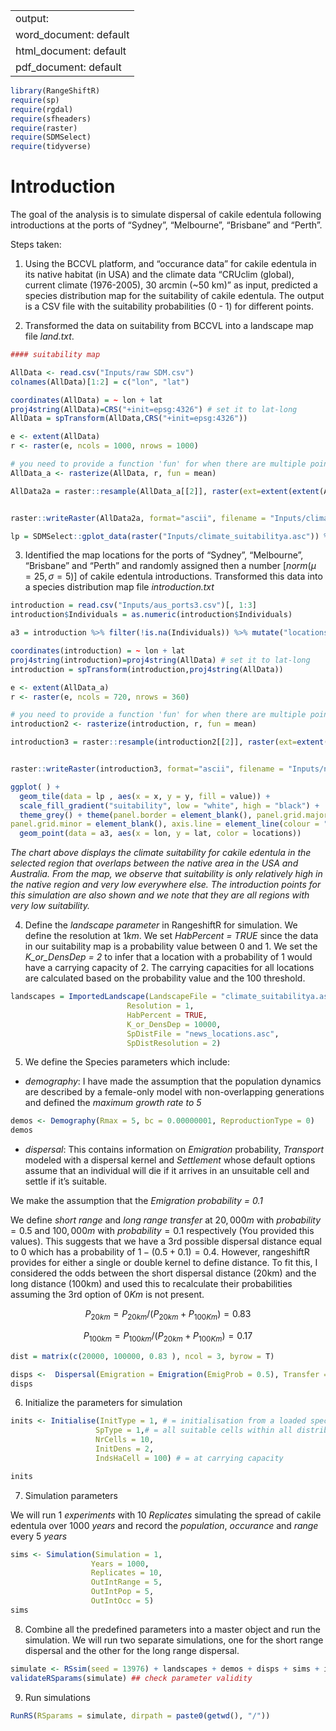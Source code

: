 
---
output:
  word_document: default
  html_document: default
  pdf_document: default
---
```r
library(RangeShiftR)
require(sp)
require(rgdal)
require(sfheaders)
require(raster)
require(SDMSelect)
require(tidyverse)
```


# Introduction

The goal of the analysis is to simulate dispersal of cakile edentula following introductions at the ports of "Sydney", "Melbourne", "Brisbane" and "Perth".

Steps taken:

1. Using the BCCVL platform, and "occurance data" for cakile edentula in its native habitat (in USA) and the climate data "CRUclim (global), current climate (1976-2005), 30 arcmin (~50 km)" as input, predicted a species distribution map for the suitability of cakile edentula.  The output is a CSV file with the suitability probabilities (0 - 1) for different points.

2. Transformed the data on suitability from BCCVL into a landscape map file *land.txt*.

```r
#### suitability map

AllData <- read.csv("Inputs/raw SDM.csv")
colnames(AllData)[1:2] = c("lon", "lat")

coordinates(AllData) = ~ lon + lat
proj4string(AllData)=CRS("+init=epsg:4326") # set it to lat-long
AllData = spTransform(AllData,CRS("+init=epsg:4326"))

e <- extent(AllData)
r <- raster(e, ncols = 1000, nrows = 1000)

# you need to provide a function 'fun' for when there are multiple points per cell
AllData_a <- rasterize(AllData, r, fun = mean)

AllData2a = raster::resample(AllData_a[[2]], raster(ext=extent(extent(AllData_a)), resolution=1,crs=projection(AllData_a)))


raster::writeRaster(AllData2a, format="ascii", filename = "Inputs/climate_suitabilitya", NAflag = -9, overwrite = T, bylayer = T, datatype = "FLT4S")

lp = SDMSelect::gplot_data(raster("Inputs/climate_suitabilitya.asc")) %>% filter(!is.na(value))
```


3. Identified the map locations for the ports of "Sydney", "Melbourne", "Brisbane" and "Perth" and randomly assigned then a number [$norm (\mu = 25, \sigma = 5)$] of cakile edentula introductions. Transformed this data into a species distribution map file *introduction.txt*

```r
introduction = read.csv("Inputs/aus_ports3.csv")[, 1:3]
introduction$Individuals = as.numeric(introduction$Individuals)

a3 = introduction %>% filter(!is.na(Individuals)) %>% mutate("locations" =  c("Syd", "Mel", "Mel", "Bris", "Perth")) %>% na.omit()

coordinates(introduction) = ~ lon + lat
proj4string(introduction)=proj4string(AllData) # set it to lat-long
introduction = spTransform(introduction,proj4string(AllData))

e <- extent(AllData_a)
r <- raster(e, ncols = 720, nrows = 360)

# you need to provide a function 'fun' for when there are multiple points per cell
introduction2 <- rasterize(introduction, r, fun = mean)

introduction3 = raster::resample(introduction2[[2]], raster(ext=extent(extent(introduction2)), resolution=2,crs=projection(introduction)))


raster::writeRaster(introduction3, format="ascii", filename = "Inputs/news_locations.asc", NAflag = -9, overwrite = T, datatype = "INT2U")

ggplot( ) + 
  geom_tile(data = lp , aes(x = x, y = y, fill = value)) + 
  scale_fill_gradient("suitability", low = "white", high = "black") +
  theme_grey() + theme(panel.border = element_blank(), panel.grid.major = element_blank(),
panel.grid.minor = element_blank(), axis.line = element_line(colour = "black")) + 
  geom_point(data = a3, aes(x = lon, y = lat, color = locations))
```

*The chart above displays the climate suitability for cakile edentula in the selected region that overlaps between the native area in the USA and Australia. From the map, we observe that suitability is only relatively high in the native region and very low everywhere else. The introduction points for this simulation are also shown and we note that they are all regions with very low suitability.*


4. Define the *landscape parameter* in RangeshiftR for simulation. We define the resolution at $1km$. We set *HabPercent = TRUE* since the data in our suitability map is a probability value between 0 and 1. We set the *K_or_DensDep = 2* to infer that a location with a probability of 1 would have a carrying capacity of 2. The carrying capacities for all locations are calculated based on the probability value and the 100 threshold. 

```r
landscapes = ImportedLandscape(LandscapeFile = "climate_suitabilitya.asc", 
                          Resolution = 1, 
                          HabPercent = TRUE, 
                          K_or_DensDep = 10000, 
                          SpDistFile = "news_locations.asc", 
                          SpDistResolution = 2)

```

5. We define the Species parameters which include:

- *demography*: I have made the assumption that the population dynamics are described by a female-only model with non-overlapping generations and defined the *maximum growth rate to 5*

```r
demos <- Demography(Rmax = 5, bc = 0.00000001, ReproductionType = 0)
demos
```

- *dispersal*: This contains information on *Emigration* probability, *Transport* modeled with a dispersal kernel and *Settlement* whose default options assume that an individual will die if it arrives in an unsuitable cell and settle if it’s suitable. 

We make the assumption that the *Emigration probability = 0.1*

We define *short range* and *long range transfer* at $20,000m$ with $probability = 0.5$ and $100,000m$ with $probability = 0.1$ respectively (You provided this values). This suggests that we have a 3rd possible dispersal distance equal to $0$ which has a probability of $1 - (0.5 + 0.1) = 0.4$. However, rangeshiftR  provides for either a single or double kernel to define distance. To fit this, I considered the odds between the short dispersal distance (20km) and the long distance (100km) and used this to recalculate their probabilities assuming the 3rd option of $0Km$ is not present.

$$P_{20km} = P_{20km}/{(P_{20km} + P_{100Km})} = 0.83$$

$$P_{100km} = P_{100km}/{(P_{20km} + P_{100Km})}=0.17$$






```r
dist = matrix(c(20000, 100000, 0.83 ), ncol = 3, byrow = T)

disps <-  Dispersal(Emigration = Emigration(EmigProb = 0.5), Transfer =  DispersalKernel(DoubleKernel = T, Distances = dist)) + Settlement(MaxSteps = 6, Settle = 2)
disps
```

6. Initialize the parameters for simulation

```r
inits <- Initialise(InitType = 1, # = initialisation from a loaded species distribution map
                   SpType = 1,# = all suitable cells within all distribution presence cells
                   NrCells = 10,
                   InitDens = 2,
                   IndsHaCell = 100) # = at carrying capacity

inits
```

7. Simulation parameters

We will run $1\ experiments$ with $10\ Replicates$ simulating the spread of cakile edentula over $1000\ years$ and record the *population*, *occurance* and *range* every $5\ years$

```r
sims <- Simulation(Simulation = 1,
                  Years = 1000,
                  Replicates = 10,
                  OutIntRange = 5,
                  OutIntPop = 5,
                  OutIntOcc = 5)
sims
```

8. Combine all the predefined parameters into a master object and run the simulation. We will run two separate simulations, one for the short range dispersal and the other for the long range dispersal.

```r
simulate <- RSsim(seed = 13976) + landscapes + demos + disps + sims + inits
validateRSparams(simulate) ## check parameter validity
```

9. Run simulations

```r
RunRS(RSparams = simulate, dirpath = paste0(getwd(), "/"))
```